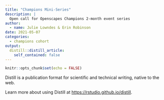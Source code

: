 ```yaml
---
title: "Champions Mini-Series"
description: |
  Open call for Openscapes Champions 2-month event series
author:
  - name: Julie Lowndes & Erin Robinson
date: 2021-05-07
categories:
  - champions cohort
output:
  distill::distill_article:
    self_contained: false
---
```



```r
knitr::opts_chunk$set(echo = FALSE)
```

Distill is a publication format for scientific and technical writing, native to the web.

Learn more about using Distill at <https://rstudio.github.io/distill>.


